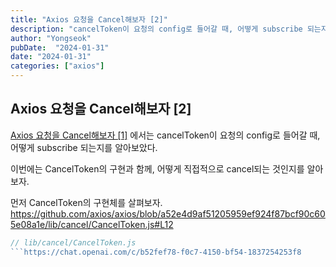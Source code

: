 ```yaml
---
title: "Axios 요청을 Cancel해보자 [2]"
description: "cancelToken이 요청의 config로 들어갈 때, 어떻게 subscribe 되는지를 알아보았다. 이번에는 CancelToken의 구현과 함께, 어떻게 직접적으로 cancel되는 것인지를 알아보자. 먼저 CancelToken의 구현체를 살펴보자."
author: "Yongseok"
pubDate:  "2024-01-31"
date: "2024-01-31"
categories: ["axios"]
---
```



<YouTube src="https://youtu.be/AKflm82wVLk?si=i0Gx3DLVGIUpIS5b" />

## Axios 요청을 Cancel해보자 [2]

[Axios 요청을 Cancel해보자 [1]](http://localhost:4321/blog/axios-%EC%9A%94%EC%B2%AD%EC%9D%84-cancel%ED%95%B4%EB%B3%B4%EC%9E%90-1/) 에서는 
cancelToken이 요청의 config로 들어갈 때, 어떻게 subscribe 되는지를 알아보았다.

이번에는 CancelToken의 구현과 함께, 어떻게 직접적으로 cancel되는 것인지를 알아보자.

먼저 CancelToken의 구현체를 살펴보자.
https://github.com/axios/axios/blob/a52e4d9af51205959ef924f87bcf90c605e08a1e/lib/cancel/CancelToken.js#L12
```js
// lib/cancel/CancelToken.js
```https://chat.openai.com/c/b52fef78-f0c7-4150-bf54-1837254253f8

